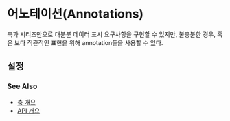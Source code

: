 # 어노테이션(Annotations)

축과 시리즈만으로 대분분 데이터 표시 요구사항을 구현할 수 있지만,
불충분한 경우, 혹은 보다 직관적인 표현을 위해 annotation들을 사용할 수 있다.

## 설정

### See Also

- [축 개요](/axes)
- [API 개요](/docs)